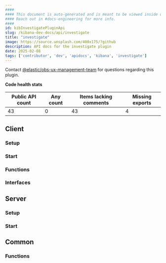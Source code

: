 ```yaml
---
####
#### This document is auto-generated and is meant to be viewed inside our experimental, new docs system.
#### Reach out in #docs-engineering for more info.
####
id: kibInvestigatePluginApi
slug: /kibana-dev-docs/api/investigate
title: "investigate"
image: https://source.unsplash.com/400x175/?github
description: API docs for the investigate plugin
date: 2025-02-08
tags: ['contributor', 'dev', 'apidocs', 'kibana', 'investigate']
---
```




Contact [@elastic/obs-ux-management-team](https://github.com/orgs/elastic/teams/obs-ux-management-team) for questions regarding this plugin.

**Code health stats**

| Public API count  | Any count | Items lacking comments | Missing exports |
|-------------------|-----------|------------------------|-----------------|
| 43 | 0 | 43 | 4 |

## Client

### Setup
<DocDefinitionList data={[investigateObj.client.setup]}/>

### Start
<DocDefinitionList data={[investigateObj.client.start]}/>

### Functions
<DocDefinitionList data={investigateObj.client.functions}/>

### Interfaces
<DocDefinitionList data={investigateObj.client.interfaces}/>

## Server

### Setup
<DocDefinitionList data={[investigateObj.server.setup]}/>

### Start
<DocDefinitionList data={[investigateObj.server.start]}/>

## Common

### Functions
<DocDefinitionList data={investigateObj.common.functions}/>

